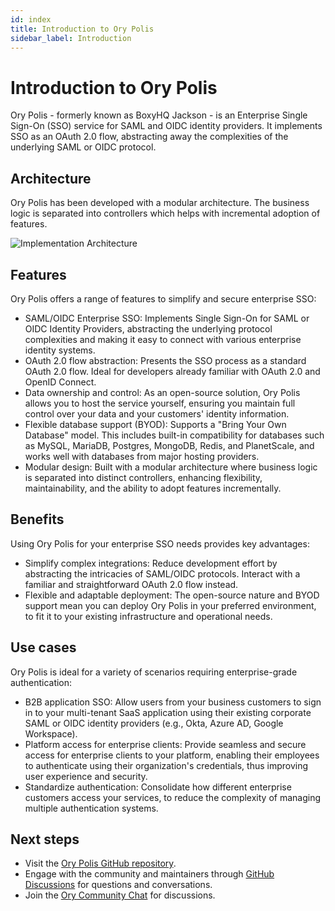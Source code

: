 ```yaml
---
id: index
title: Introduction to Ory Polis
sidebar_label: Introduction
---
```


# Introduction to Ory Polis

Ory Polis - formerly known as BoxyHQ Jackson - is an Enterprise Single Sign-On (SSO) service for SAML and OIDC identity providers.
It implements SSO as an OAuth 2.0 flow, abstracting away the complexities of the underlying SAML or OIDC protocol.

## Architecture

Ory Polis has been developed with a modular architecture. The business logic is separated into controllers which helps with
incremental adoption of features.

![Implementation Architecture](_assets/polis-architecture.png)

## Features

Ory Polis offers a range of features to simplify and secure enterprise SSO:

- SAML/OIDC Enterprise SSO: Implements Single Sign-On for SAML or OIDC Identity Providers, abstracting the underlying protocol
  complexities and making it easy to connect with various enterprise identity systems.
- OAuth 2.0 flow abstraction: Presents the SSO process as a standard OAuth 2.0 flow. Ideal for developers already familiar with
  OAuth 2.0 and OpenID Connect.
- Data ownership and control: As an open-source solution, Ory Polis allows you to host the service yourself, ensuring you maintain
  full control over your data and your customers' identity information.
- Flexible database support (BYOD): Supports a "Bring Your Own Database" model. This includes built-in compatibility for databases
  such as MySQL, MariaDB, Postgres, MongoDB, Redis, and PlanetScale, and works well with databases from major hosting providers.
- Modular design: Built with a modular architecture where business logic is separated into distinct controllers, enhancing
  flexibility, maintainability, and the ability to adopt features incrementally.

## Benefits

Using Ory Polis for your enterprise SSO needs provides key advantages:

- Simplify complex integrations: Reduce development effort by abstracting the intricacies of SAML/OIDC protocols. Interact with a
  familiar and straightforward OAuth 2.0 flow instead.
- Flexible and adaptable deployment: The open-source nature and BYOD support mean you can deploy Ory Polis in your preferred
  environment, to fit it to your existing infrastructure and operational needs.

## Use cases

Ory Polis is ideal for a variety of scenarios requiring enterprise-grade authentication:

- B2B application SSO: Allow users from your business customers to sign in to your multi-tenant SaaS application using their
  existing corporate SAML or OIDC identity providers (e.g., Okta, Azure AD, Google Workspace).
- Platform access for enterprise clients: Provide seamless and secure access for enterprise clients to your platform, enabling
  their employees to authenticate using their organization's credentials, thus improving user experience and security.
- Standardize authentication: Consolidate how different enterprise customers access your services, to reduce the complexity of
  managing multiple authentication systems.

## Next steps

- Visit the [Ory Polis GitHub repository](https://github.com/ory/polis).
- Engage with the community and maintainers through [GitHub Discussions](https://github.com/ory/polis/discussions) for questions
  and conversations.
- Join the [Ory Community Chat](https://slack.ory.sh/) for discussions.
